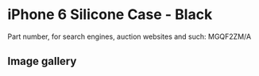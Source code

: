 # iPhone 6 Silicone Case - Black

Part number, for search engines, auction websites and such: MGQF2ZM/A

## Image gallery

<div style={{ width: "768px" }}>
  <GalleryComponent
    images={[
      {
        original: "/everysource/MGQF2",
        thumbnail: "/everypreview/MGQF2",
      },
      {
        original: "/everysource/MGQF2_AV1_GOLD",
        thumbnail: "/everypreview/MGQF2_AV1_GOLD",
      },
      {
        original: "/everysource/MGQF2_AV1_SILVER",
        thumbnail: "/everypreview/MGQF2_AV1_SILVER",
      },
      {
        original: "/everysource/MGQF2_AV1_SPACE_GRAY",
        thumbnail: "/everypreview/MGQF2_AV1_SPACE_GRAY",
      },
      {
        original: "/everysource/MGQF2_AV2",
        thumbnail: "/everypreview/MGQF2_AV2",
      },
      {
        original: "/everysource/MGQF2_AV3",
        thumbnail: "/everypreview/MGQF2_AV3",
      },
      {
        original: "/everysource/MGQF2_AV4",
        thumbnail: "/everypreview/MGQF2_AV4",
      },
      {
        original: "/everysource/MGQF2_AV5",
        thumbnail: "/everypreview/MGQF2_AV5",
      }
    ]}
  />
</div>